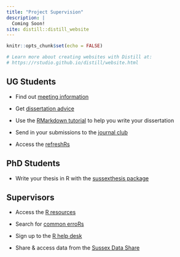 ```yaml
---
title: "Project Supervision"
description: |
  Coming Soon!
site: distill::distill_website
---
```


```r
knitr::opts_chunk$set(echo = FALSE)

# Learn more about creating websites with Distill at:
# https://rstudio.github.io/distill/website.html

```

## UG Students

- Find out [meeting information](meetings.html)

- Get [dissertation advice](dissertation.html)

- Use the [RMarkdown tutorial](rmarkdown_tutorial.html) to help you write your dissertation

- Send in your submissions to the [journal club](jc.html)  

- Access the [refreshRs](refreshrs.html)


## PhD Students

- Write your thesis in R with the [sussexthesis package](sussexthesis.html)


## Supervisors

- Access the [R resources](guide.html)  

- Search for [common erroRs](errors.html)  

- Sign up to the [R help desk](help.html)  

- Share & access data from the [Sussex Data Share](sds.html)  

